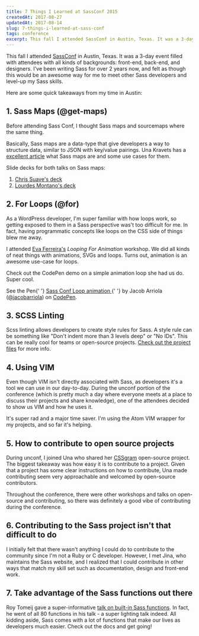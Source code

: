 ```yaml
---
title: 7 Things I Learned at SassConf 2015
createdAt: 2017-08-27
updatedAt: 2017-08-14
slug: 7-things-i-learned-at-sass-conf
tags: conference
excerpt: This fall I attended SassConf in Austin, Texas. It was a 3-day event filled with attendees with all kinds of backgrounds. I've been writing Sass for over 2 years now, and felt as though this would be an awesome way for me to meet other Sass developers and level-up my Sass skills.
---
```


This fall I attended [SassConf](http://sassconf.com/) in Austin, Texas. It was a 3-day event filled with attendees with all kinds of backgrounds: front-end, back-end, and designers. I've been writing Sass for over 2 years now, and felt as though this would be an awesome way for me to meet other Sass developers and level-up my Sass skills.

Here are some quick takeaways from my time in Austin:

## 1. Sass Maps (@get-maps)

Before attending Sass Conf, I thought Sass maps and sourcemaps where the same thing.

Basically, Sass maps are a data-type that give developers a way to structure data, similar to JSON with key/value pairings. Una Kravets has a [excellent article](http://www.sitepoint.com/5-great-uses-sass-maps/) what Sass maps are and some use cases for them.

Slide decks for both talks on Sass maps:

1. [Chris Suave's deck](http://www.slideshare.net/chrismsauve/sassconf-slides-chris-sauve 'Slide Deck')
2. [Lourdes Montano's deck](http://www.slideshare.net/loumontano/sassconf-maps 'Slide Deck')

## 2. For Loops (@for)

As a WordPress developer, I'm super familiar with how loops work, so getting exposed to them in a Sass perspective was't too difficult for me. In fact,
having programmatic concepts like loops on the CSS side of things blew me away.

I attended [Eva Ferreira's](https://github.com/evaferreira "Eva's GitHub Profile") _Looping For Animation_ workshop. We did all kinds of neat things with animations, SVGs and loops. Turns out, animation is an awesome use-case for loops.

Check out the CodePen demo on a simple animation loop she had us do. Super cool.

<p
  data-height="268"
  data-theme-id="21239"
  data-slug-hash="bVQJrp"
  data-default-tab="result"
  data-user="jacobarriola"
  data-preview="true"
  class="codepen"
>
  See the Pen{' '}
  <a href="http://codepen.io/jacobarriola/pen/bVQJrp/">
    Sass Conf Loop animation
  </a>{' '}
  by Jacob Arriola (<a href="http://codepen.io/jacobarriola">@jacobarriola</a>)
  on <a href="http://codepen.io">CodePen</a>.
</p>
<script async src="//assets.codepen.io/assets/embed/ei.js"></script>

## 3. SCSS Linting

Scss linting allows developers to create style rules for Sass. A style rule can be something like "Don't indent more than 3 levels deep" or "No IDs". This can be
really cool for teams or open-source projects. [Check out the project files](https://github.com/sasstools/sass-lint 'Sass Lint GitHub Page') for
more info.

## 4. Using VIM

Even though VIM isn't directly associated with Sass, as developers it's a tool we can use in our day-to-day. During the unconf portion of the conference (which
is pretty much a day where everyone meets at a place to discuss their projects
and share knowledge), one of the attendees decided to show us VIM and how he
uses it.

It's super rad and a major time saver. I'm using the Atom VIM wrapper for my
projects, and so far it's helping.

## 5. How to contribute to open source projects

During unconf, I joined Una who shared her [CSSgram](https://github.com/una/CSSgram 'CSSgram') open-source project. The
biggest takeaway was how easy it is to contribute to a project. Given that a
project has some clear instructions on how to contribute, Una made contributing
seem very approachable and welcomed by open-source contributors.

Throughout the conference, there were other workshops and talks on open-source
and contributing, so there was definitely a good vibe of contributing during the
conference.

## 6. Contributing to the Sass project isn't that difficult to do

I initially felt that there wasn't anything I could do to contribute to the community since I'm not a Ruby or C developer. However, I met Jina, who maintains the Sass website, and I realized that I could contribute in other ways that match my skill set such as documentation, design and front-end work.

## 7. Take advantage of the Sass functions out there

Roy Tomeij gave a super-informative [talk on built-in Sass functions](http://sassconf.com/speakers/roy-tomeij.html 'Roy Tomeij SassConf Page'). In fact, he went of all 80 functions in his talk - a super lighting talk
indeed. All kidding aside, Sass comes with a lot of functions that make our lives
as developers much easier. Check out the docs and get going!
